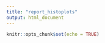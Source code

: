 ```yaml
---
title: "report_histoplots"
output: html_document
---
```


```r
knitr::opts_chunk$set(echo = TRUE)
```
